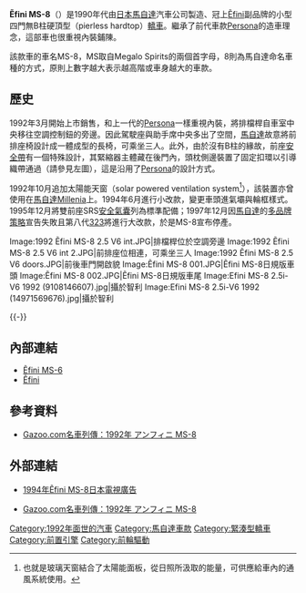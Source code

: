{{noteTA
|1=zh-hans:马自达;zh-hk:萬事得;zh-tw:馬自達;
}}

{{Infobox Automobile
| image          = [[File:1992_Ẽfini_MS-8_2.5_V6_front.JPG|250px]]<br />[[File:1992_Ẽfini_MS-8_2.5_V6_back.JPG|250px]]
| name           = Ẽfini MS-8
| aka            = 
| manufacturer   = [[馬自達|馬自達]]
| parent_company = 
| production     = 1992年-1997年
| predecessor    = [[馬自達Persona|馬自達Persona]]
| successor      = 
| class          = [[緊湊型轎車|緊湊型轎車]]
| body_style     = 四門無B柱硬頂型（pierless hardtop）[[轎車|轎車]]
| layout         = [[前置前驅|FF]]
| platform       = 馬自達M平台
| engine         = 2.0L V型六缸[[馬自達K族引擎#KF型|KF-ZE型]]引擎<br>2.5L V型六缸[[馬自達K族引擎#KL型|KL-ZE型]]引擎
| transmission   = 四速自動排檔
| wheelbase      = 2,610mm
| length         = 4,695mm
| width          = 1,750mm
| height         = 1,340mm
| weight         = 1,270-1,340kg
| ftrack         = 
| rtrack         = 
| fuel_economy   = 
| fuel_capacity  = 
| related        = 
| similar        = 
| designer       = 
}}

'''Ẽfini MS-8'''（{{lang-ja|アンフィニMS-8}}）是1990年代由[[日本|日本]][[馬自達|馬自達]]汽車公司製造、冠上[[Ẽfini|Ẽfini]]副品牌的小型四門無B柱硬頂型（pierless hardtop）[[轎車|轎車]]。繼承了前代車款[[馬自達Persona|Persona]]的造車理念，這部車也很重視內裝鋪陳。

該款車的車名MS-8，MS取自Megalo Spirits的兩個首字母，8則為馬自達命名車種的方式，原則上數字越大表示越高階或車身越大的車款。

== 歷史 ==
1992年3月開始上市銷售，和上一代的[[馬自達Persona|Persona]]一樣重視內裝，將排檔桿自車室中央移往空調控制鈕的旁邊。因此駕駛座與助手席中央多出了空間，[[馬自達|馬自達]]故意將前排座椅設計成一體成型的長椅，可乘坐三人。此外，由於沒有B柱的緣故，前座[[座位安全帶|安全帶]]有一個特殊設計，其緊縮器主體藏在後門內，頭枕側邊裝置了固定扣環以引導織帶通過（請參見左圖），這是沿用了[[馬自達Persona|Persona]]的設計方式。

1992年10月追加太陽能天窗（solar powered ventilation system<ref>也就是玻璃天窗結合了太陽能面板，從日照所汲取的能量，可供應給車內的通風系統使用。</ref>），該裝置亦曾使用在[[馬自達Millenia|馬自達Millenia]]上。1994年6月進行小改款，變更車頭進氣壩與輪框樣式。1995年12月將雙前座SRS[[安全氣囊|安全氣囊]]列為標準配備；1997年12月因[[馬自達|馬自達]]的[[多品牌策略|多品牌策略]]宣告失敗且第八代[[馬自達323|323]]將進行大改款，於是MS-8宣布停產。

<gallery>
Image:1992 Ẽfini MS-8 2.5 V6 int.JPG|排檔桿位於空調旁邊
Image:1992 Ẽfini MS-8 2.5 V6 int 2.JPG|前排座位相連，可乘坐三人
Image:1992 Ẽfini MS-8 2.5 V6 doors.JPG|前後車門開啟貌
Image:Ẽfini MS-8 001.JPG|Ẽfini MS-8日規版車頭
Image:Ẽfini MS-8 002.JPG|Ẽfini MS-8日規版車尾
Image:Efini MS-8 2.5i-V6 1992 (9108146607).jpg|攝於智利
Image:Efini MS-8 2.5i-V6 1992 (14971569676).jpg|攝於智利
</gallery>
{{-}}

== 內部連結 ==
* [[Ẽfini_MS-6|Ẽfini MS-6]]
* [[Ẽfini|Ẽfini]]

== 參考資料 ==
* {{ja}}[https://web.archive.org/web/20050208205851/http://gazoo.com/meishakan/meisha/shousai.asp?R_ID=5402 Gazoo.com名車列傳：1992年 アンフィニ MS-8]
{{reflist}}

== 外部連結 ==
* [http://www.youtube.com/watch?v=sX6i6_-M0es 1994年Ẽfini MS-8日本電視廣告] {{Wayback|url=http://www.youtube.com/watch?v=sX6i6_-M0es |date=20190218133258 }}
* {{ja}}[https://web.archive.org/web/20050208205851/http://gazoo.com/meishakan/meisha/shousai.asp?R_ID=5402 Gazoo.com名車列傳：1992年 アンフィニ MS-8]

{{Mazda}}

[[Category:1992年面世的汽車|Category:1992年面世的汽車]]
[[Category:馬自達車款|Category:馬自達車款]]
[[Category:緊湊型轎車|Category:緊湊型轎車]]
[[Category:前置引擎|Category:前置引擎]]
[[Category:前輪驅動|Category:前輪驅動]]